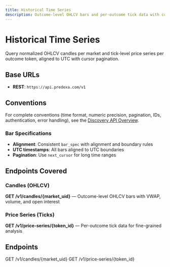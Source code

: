 ```yaml
---
title: Historical Time Series
description: Outcome-level OHLCV bars and per-outcome tick data with cursor pagination and strict UTC alignment.
---
```


# Historical Time Series

Query normalized OHLCV candles per market and tick-level price series per outcome token, aligned to UTC with cursor pagination.

## Base URLs

- **REST**: `https://api.predexa.com/v1`

## Conventions

For complete conventions (time format, numeric precision, pagination, IDs, authentication, error handling), see the [Discovery API Overview](/pages/discovery/overview).

### Bar Specifications

- **Alignment**: Consistent `bar_spec` with alignment and boundary rules
- **UTC timestamps**: All bars aligned to UTC boundaries
- **Pagination**: Use `next_cursor` for long time ranges

## Endpoints Covered

### Candles (OHLCV)
**GET /v1/candles/{market_uid}** — Outcome-level OHLCV bars with VWAP, volume, and open interest

### Price Series (Ticks)
**GET /v1/price-series/{token_id}** — Per-outcome tick data for fine-grained analysis

## Endpoints

<CardGroup cols={2}>
  <Card title="Candles (OHLCV)" icon="chart-candlestick" href="/pages/time-series/candles">
    GET /v1/candles/{market_uid}
  </Card>
  <Card title="Price Series (Ticks)" icon="chart-line" href="/pages/time-series/price-series">
    GET /v1/price-series/{token_id}
  </Card>
</CardGroup>
